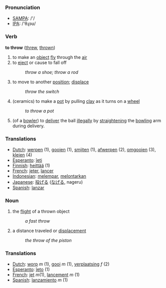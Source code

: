=== Pronunciation ===
*[[w:SAMPA|SAMPA]]: /'/
*[[w:IPA|IPA]]: /'θɻɔʊ/

=== Verb ===

'''to throw''' ([[threw]], [[thrown]])

# to make an [[object]] [[fly]] through the [[air]]
# to [[eject]] or cause to fall off
#: ''throw a shoe; throw a rod''
# to move to another [[position]]; [[displace]]
#: ''throw the switch''
# (ceramics) to make a [[pot]] by pulling [[clay]] as it turns on a [[wheel]]
#: ''to throw a pot''
# {{Cricket}} (of a [[bowler]]) to [[deliver]] the ball [[illegal]]ly by [[straighten]]ing the [[bowling]] arm during delivery.

=== Translations ===
*[[Dutch]]: [[werpen]] (1), [[gooien]] (1), [[smijten]] (1), [[afwerpen]] (2), [[omgooien]] (3), [[kleien]] (4)
*[[Esperanto]]: [[ĵeti]]
*[[Finnish]]: [[heittää]] (1)
*[[French]]: [[jeter]], [[lancer]]
*[[Indonesian]]: [[lempar|melempar]], [[lontar|melontarkan]]
*[[Japanese]]: [[投げる]] ([[なげる]], nageru)
*[[Spanish]]: [[lanzar]]

=== Noun ===
# the [[flight]] of a thrown object
#: ''a fast throw''
# a distance traveled or [[displace]]ment
#: ''the throw of the piston''

=== Translations ===
*[[Dutch]]: [[worp]] ''m'' (1), [[gooi]] ''m'' (1), [[verplaatsing]] ''f'' (2)
*[[Esperanto]]: [[ĵeto]] (1)
*[[French]]: [[jet]]  ''m''(1), [[lancement]] ''m'' (1)
*[[Spanish]]: [[lanzamiento]] ''m'' (1)